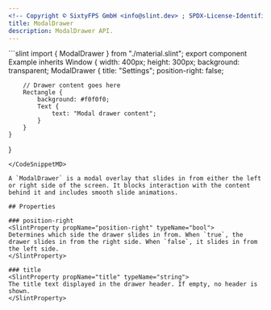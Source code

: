 ```yaml
---
<!-- Copyright © SixtyFPS GmbH <info@slint.dev> ; SPDX-License-Identifier: MIT -->
title: ModalDrawer
description: ModalDrawer API.
---
```



<CodeSnippetMD imagePath="" noScreenShot scale="3" imageWidth="300" imageHeight="200" imageAlt="">
```slint
import { ModalDrawer } from "./material.slint";
export component Example inherits Window {
    width: 400px;
    height: 300px;
    background: transparent;
    ModalDrawer {
        title: "Settings";
        position-right: false;

        // Drawer content goes here
        Rectangle {
            background: #f0f0f0;
            Text {
                text: "Modal drawer content";
            }
        }
    }
}
```
</CodeSnippetMD>

A `ModalDrawer` is a modal overlay that slides in from either the left or right side of the screen. It blocks interaction with the content behind it and includes smooth slide animations.

## Properties

### position-right
<SlintProperty propName="position-right" typeName="bool">
Determines which side the drawer slides in from. When `true`, the drawer slides in from the right side. When `false`, it slides in from the left side.
</SlintProperty>

### title
<SlintProperty propName="title" typeName="string">
The title text displayed in the drawer header. If empty, no header is shown.
</SlintProperty>
